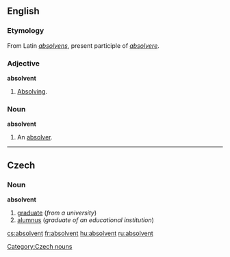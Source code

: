 ==English==
===Etymology===
From Latin ''[[absolvens]]'', present participle of ''[[absolvere]]''.

===Adjective===
'''absolvent'''
# {{rare}} [[Absolving]].

===Noun===
'''absolvent'''
# {{rare}} An [[absolver]].

----

==Czech==

===Noun===
'''absolvent''' {{m}}

# [[graduate]] (''from a university'')
# [[alumnus]] (''graduate of an educational institution'')

[[Category:Czech nouns]]

[[cs:absolvent]]
[[fr:absolvent]]
[[hu:absolvent]]
[[ru:absolvent]]